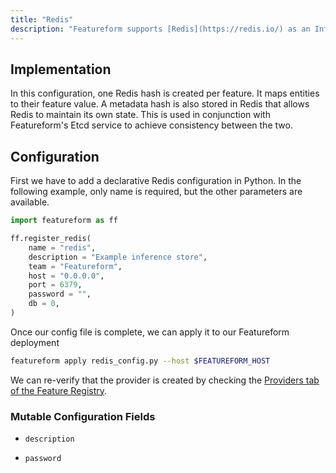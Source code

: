 ```yaml
---
title: "Redis"
description: "Featureform supports [Redis](https://redis.io/) as an Inference Store."
---
```


## Implementation

In this configuration, one Redis hash is created per feature. It maps entities to their feature value. A metadata hash is also stored in Redis that allows Redis to maintain its own state. This is used in conjunction with Featureform's Etcd service to achieve consistency between the two.

## Configuration

First we have to add a declarative Redis configuration in Python. In the following example, only name is required, but the other parameters are available.

```py redis\_config.py
import featureform as ff

ff.register_redis(
    name = "redis",
    description = "Example inference store",
    team = "Featureform",
    host = "0.0.0.0",
    port = 6379,
    password = "",
    db = 0,
)
```

Once our config file is complete, we can apply it to our Featureform deployment

```bash
featureform apply redis_config.py --host $FEATUREFORM_HOST
```

We can re-verify that the provider is created by checking the [Providers tab of the Feature Registry](/getting-started/exploring-the-feature-registry).

### Mutable Configuration Fields

* `description`

* `password`